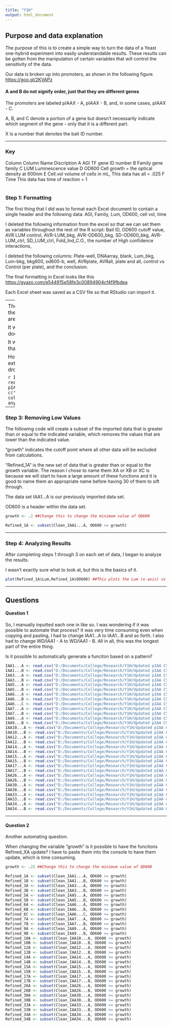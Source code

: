```yaml
---
title: "Y1H"
output: html_document
---
```

<h2>Purpose and data explanation</h2>



The purpose of this is to create a simple way to turn the data of a Yeast one-hybrid experiment into easily understandable results. These results can be gotten from the manipulation of certain variables that will control the sensitivity of the data.

Our data is broken up into promoters, as shown in the following figure. <https://goo.gl/2KVAPz>

<h4>A and B do not signify order, just that they are different genes</h4>

The promoters are labeled pIAAX - A, pIAAX - B, and, in some cases, pIAAX - C.

A, B, and C denote a portion of a gene but doesn't necessarily indicate which segment of the gene - only that it is a different part.

X is a number that denotes the bait ID number.


---

<h3>Key</h3>

<table style="width:100%">
  <tr>
    Column             Column Name         Discription
      A                 AGI                 TF gene ID number
      B                 Family              gene family
      C                 LUM                 Luminescence value
      D                 OD600               Cell growth = the optical density at 600nm
      E                 Cell.vol            volume of cells in mL, This data has all = .025
      F                 Time                This data has time of reaction = 1
    
</table>

<h3>Step 1: Formatting</h3>

The first thing that I did was to format each Excel document to contain a single header and the following data:
AGI, Family, Lum, OD600, cell vol, time


I deleted the following information from the excel so that we can set them as variables throughout the rest of the R script:
Bait ID, OD600 cutoff value, AVR LUM control, AVR-LUM_bkg, AVR-OD600_bkg, SD-OD600_bkg, AVR-LUM_ctrl, SD_LUM_ctrl, Fold_Ind_C.O., the number of High confidence interactions,

I deleted the following columns:
Plate-well, DNAarray, blank, Lum_bkg, Lum-bkg, bkg600, od600-b, well, AVRplate, AVRall, plate and all, control vs Control (per plate), and the conclusion.

The final formatting in Excel looks like this <https://gyazo.com/e544915e58fe3c00894904cf4f9fbdea>

Each Excel sheet was saved as a CSV file so that RStudio can import it.

---
<h3>Step 2: Importing Data set</h3>

The following code will allow you to import and view the CSVs from your working directory as long as they are properly directed.

It will also change any blank values within the Excel document to an NA value.

It will also clean the data frame by removing any row that has an NA in it.

However, I am coming across a problem that I have an extra column (column "x"). So I will have to manually drop that column.



```r
IAA1...A <- read.csv("D:/Documents/College/Research/Y1H/Updated pIAA CSVs and WD/IAA1 - A.csv", na.strings = c("","NA"))
IAA1...A$X <- NULL ##Drop the extra column
Clean_IAA1...A <- na.omit(IAA1...A) #Removes any row with an NA value
View(IAA1...A)
```

---

<h3>Step 3: Removing Low Values</h3>


The following code will create a subset of the imported data that is greater than or equal to the indicated variable, which removes the values that are lower than the indicated value.

"growth" indicates the cutoff point where all other data will be excluded from calculations.

"Refined_1A" is the new set of data that is greater than or equal to the growth variable. The reason I chose to name them XA or XB or XC is because we will start to have a large amount of these functions and it is good to name them an appropriate name before having 30 of them to sift through.

The data set IAA1...A is our previously imported data set.

OD600 is a header within the data set.


```r

growth <- .2 ##Change this to change the minimum value of OD600

Refined_1A <- subset(Clean_IAA1...A, OD600 >= growth)


```

---

<h3>Step 4: Analyzing Results</h3>

After completing steps 1 through 3 on each set of data, I began to analyze the results.

I wasn't exactly sure what to look at, but this is the basics of it.

```r

plot(Refined_1A$Lum,Refined_1A$OD600) ##This plots the Lum (x-axis) vs OD600 (y-axis)

```
---


<h2>Questions</h2>


<h4>Question 1</h4>
So, I manually inputted each one in like so. I was wondering if it was possible to automate that process? It was very time consuming even when copying and pasting, I had to change IAA1...A to IAA1...B and so forth. I also had to change WD/IAA1 - A to WD/IAA1 - B. All in all, this was the longest part of the entire thing.

Is it possible to automatically generate a funciton based on a pattern?

```r

IAA1...A <- read.csv("D:/Documents/College/Research/Y1H/Updated pIAA CSVs and WD/IAA1 - A.csv", na.strings = c("","NA"))
IAA1...B <- read.csv("D:/Documents/College/Research/Y1H/Updated pIAA CSVs and WD/IAA1 - B.csv", na.strings = c("","NA"))
IAA3...A <- read.csv("D:/Documents/College/Research/Y1H/Updated pIAA CSVs and WD/IAA3 - A.csv", na.strings = c("","NA"))
IAA3...B <- read.csv("D:/Documents/College/Research/Y1H/Updated pIAA CSVs and WD/IAA3 - B.csv", na.strings = c("","NA"))
IAA5...A <- read.csv("D:/Documents/College/Research/Y1H/Updated pIAA CSVs and WD/IAA5 - A.csv", na.strings = c("","NA"))
IAA5...B <- read.csv("D:/Documents/College/Research/Y1H/Updated pIAA CSVs and WD/IAA5 - B.csv", na.strings = c("","NA"))
IAA6...A <- read.csv("D:/Documents/College/Research/Y1H/Updated pIAA CSVs and WD/IAA6 - A.csv", na.strings = c("","NA"))
IAA6...B <- read.csv("D:/Documents/College/Research/Y1H/Updated pIAA CSVs and WD/IAA6 - B.csv", na.strings = c("","NA"))
IAA6...C <- read.csv("D:/Documents/College/Research/Y1H/Updated pIAA CSVs and WD/IAA6 - C.csv", na.strings = c("","NA"))
IAA7...A <- read.csv("D:/Documents/College/Research/Y1H/Updated pIAA CSVs and WD/IAA7 - A.csv", na.strings = c("","NA"))
IAA7...B <- read.csv("D:/Documents/College/Research/Y1H/Updated pIAA CSVs and WD/IAA7 - B.csv", na.strings = c("","NA"))
IAA9...A <- read.csv("D:/Documents/College/Research/Y1H/Updated pIAA CSVs and WD/IAA9 - A.csv", na.strings = c("","NA"))
IAA9...B <- read.csv("D:/Documents/College/Research/Y1H/Updated pIAA CSVs and WD/IAA9 - B.csv", na.strings = c("","NA"))
IAA10...A <- read.csv("D:/Documents/College/Research/Y1H/Updated pIAA CSVs and WD/IAA10 - A.csv", na.strings = c("","NA"))
IAA10...B <- read.csv("D:/Documents/College/Research/Y1H/Updated pIAA CSVs and WD/IAA10 - B.csv", na.strings = c("","NA"))
IAA12...A <- read.csv("D:/Documents/College/Research/Y1H/Updated pIAA CSVs and WD/IAA12 - A.csv", na.strings = c("","NA"))
IAA12...B <- read.csv("D:/Documents/College/Research/Y1H/Updated pIAA CSVs and WD/IAA12 - B.csv", na.strings = c("","NA"))
IAA14...A <- read.csv("D:/Documents/College/Research/Y1H/Updated pIAA CSVs and WD/IAA14 - A.csv", na.strings = c("","NA"))
IAA14...B <- read.csv("D:/Documents/College/Research/Y1H/Updated pIAA CSVs and WD/IAA14 - B.csv", na.strings = c("","NA"))
IAA15...A <- read.csv("D:/Documents/College/Research/Y1H/Updated pIAA CSVs and WD/IAA15 - A.csv", na.strings = c("","NA"))
IAA15...B <- read.csv("D:/Documents/College/Research/Y1H/Updated pIAA CSVs and WD/IAA15 - B.csv", na.strings = c("","NA"))
IAA17...A <- read.csv("D:/Documents/College/Research/Y1H/Updated pIAA CSVs and WD/IAA17 - A.csv", na.strings = c("","NA"))
IAA17...B <- read.csv("D:/Documents/College/Research/Y1H/Updated pIAA CSVs and WD/IAA17 - B.csv", na.strings = c("","NA"))
IAA26...A <- read.csv("D:/Documents/College/Research/Y1H/Updated pIAA CSVs and WD/IAA26 - A.csv", na.strings = c("","NA"))
IAA26...B <- read.csv("D:/Documents/College/Research/Y1H/Updated pIAA CSVs and WD/IAA26 - B.csv", na.strings = c("","NA"))
IAA30...A <- read.csv("D:/Documents/College/Research/Y1H/Updated pIAA CSVs and WD/IAA30 - A.csv", na.strings = c("","NA"))
IAA30...B <- read.csv("D:/Documents/College/Research/Y1H/Updated pIAA CSVs and WD/IAA30 - B.csv", na.strings = c("","NA"))
IAA33...A <- read.csv("D:/Documents/College/Research/Y1H/Updated pIAA CSVs and WD/IAA33 - A.csv", na.strings = c("","NA"))
IAA33...B <- read.csv("D:/Documents/College/Research/Y1H/Updated pIAA CSVs and WD/IAA33 - B.csv", na.strings = c("","NA"))
IAA34...A <- read.csv("D:/Documents/College/Research/Y1H/Updated pIAA CSVs and WD/IAA34 - A.csv", na.strings = c("","NA"))
IAA34...B <- read.csv("D:/Documents/College/Research/Y1H/Updated pIAA CSVs and WD/IAA34 - B.csv", na.strings = c("","NA"))

```

---
<h4>Question 2</h4>

Another automating question.

When changing the variable "growth" is it possible to have the funcitons Refined_XA update? I have to paste them into the console to have them update, which is time consuming.

```r

growth <- .25 ##Change this to change the minimum value of OD600

Refined_1A <- subset(Clean_IAA1...A, OD600 >= growth)
Refined_1B <- subset(Clean_IAA1...B, OD600 >= growth)
Refined_3A <- subset(Clean_IAA3...A, OD600 >= growth)
Refined_3B <- subset(Clean_IAA3...B, OD600 >= growth)
Refined_5A <- subset(Clean_IAA5...A, OD600 >= growth)
Refined_5B <- subset(Clean_IAA5...B, OD600 >= growth)
Refined_6A <- subset(Clean_IAA6...A, OD600 >= growth)
Refined_6B <- subset(Clean_IAA6...B, OD600 >= growth)
Refined_6C <- subset(Clean_IAA6...C, OD600 >= growth)
Refined_7A <- subset(Clean_IAA7...A, OD600 >= growth)
Refined_7B <- subset(Clean_IAA7...B, OD600 >= growth)
Refined_9A <- subset(Clean_IAA9...A, OD600 >= growth)
Refined_9B <- subset(Clean_IAA9...B, OD600 >= growth)
Refined_10A <- subset(Clean_IAA10...A, OD600 >= growth)
Refined_10B <- subset(Clean_IAA10...B, OD600 >= growth)
Refined_12A <- subset(Clean_IAA12...A, OD600 >= growth)
Refined_12B <- subset(Clean_IAA12...B, OD600 >= growth)
Refined_14A <- subset(Clean_IAA14...A, OD600 >= growth)
Refined_14B <- subset(Clean_IAA14...B, OD600 >= growth)
Refined_15A <- subset(Clean_IAA15...A, OD600 >= growth)
Refined_15B <- subset(Clean_IAA15...B, OD600 >= growth)
Refined_17A <- subset(Clean_IAA17...A, OD600 >= growth)
Refined_17B <- subset(Clean_IAA17...B, OD600 >= growth)
Refined_26A <- subset(Clean_IAA26...A, OD600 >= growth)
Refined_26B <- subset(Clean_IAA26...B, OD600 >= growth)
Refined_30A <- subset(Clean_IAA30...A, OD600 >= growth)
Refined_30B <- subset(Clean_IAA30...B, OD600 >= growth)
Refined_33A <- subset(Clean_IAA33...A, OD600 >= growth)
Refined_33B <- subset(Clean_IAA33...B, OD600 >= growth)
Refined_34A <- subset(Clean_IAA34...A, OD600 >= growth)
Refined_34B <- subset(Clean_IAA34...B, OD600 >= growth)

```
